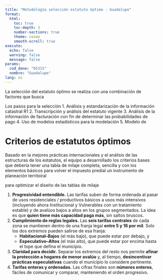 ```yaml
---
title: "Metodología selección estatuto óptimo - Guadalupe"
format: 
  html:
    toc: true
    toc-depth: 3
    number-sections: true
    theme: cosmo
    smooth-scroll: true
execute:
  echo: false
  warning: false
  message: false
params:
  cod_dane: "05315"
  nombre: "Guadalupe"
lang: es
---
```


La selección del estatuto óptimo se realiza con una combinación de factores que busca 


Los pasos para la selección 
1. Análisis y estandarización de la información catastral R1
2. Transcripción y análisis del estatuto vigente
3. Análisis de la información de facturación con fin de determinar las probabilidades de pago 
4. Uso de modelos estadísticos para la modelación 
5. Modelo de

# Criterios de estatutos óptimos

Basado en la mejores prácticas internacionales y el análisis de las estructuras de los estatutos, el equipo a desarrollado los criterios bases que debería tener una tabla de milaje completa, sencilla y con los elementos básicos para volver el impuesto predial un instrumento de planeación territoiral

para optimizar el diseño de las tablas de milaje

1. **Progresividad entendible.** Las tarifas suben de forma ordenada al pasar de usos residenciales / productivos básicos a usos más intensivos (incluyendo ahora Institucional y Vulnerables con un tratamiento estable) y de avalúos bajos a altos en los grupos segmentados. La idea es que **quien tiene más capacidad paga más**, sin saltos bruscos.
2. **Cumplimiento de reglas legales.** Las **seis tarifas centrales** de cada zona se mantienen dentro de una franja legal **entre 5 y 16 por mil**. Solo los dos extremos pueden salirse de esa franja: 
   - **Habitacional–Bajos** (el más bajo), que puede estar por debajo, y
   - **Especulativo–Altos** (el más alto), que puede estar por encima hasta el tope que defina el municipio.
3. **Claridad para decidir.** Separar los extremos del resto nos permite **afinar la protección a hogares de menor avalúo** y, al tiempo, **desincentivar prácticas especulativas** cuando el municipio lo considere pertinente.
4. **Tarifas enteras y ordenadas.** Las cifras finales son **números enteros**, fáciles de comunicar y comparar, manteniendo el orden progresivo.
